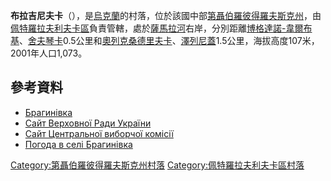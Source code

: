 {{coord|48|29|18|N|36|21|17|E|scale:30000_region:UA|display=title}}

'''布拉吉尼夫卡'''（{{lang-uk|Богинівка}}），是[[烏克蘭|烏克蘭]]的村落，位於該國中部[[第聶伯羅彼得羅夫斯克州|第聶伯羅彼得羅夫斯克州]]，由[[佩特羅拉夫利夫卡區|佩特羅拉夫利夫卡區]]負責管轄，處於[[薩馬拉河_(第聶伯河支流)|薩馬拉河]]右岸，分別距離[[博格達諾-韋爾布基|博格達諾-韋爾布基]]、[[舍夫琴卡_(佩特羅拉夫利夫卡區)|舍夫琴卡]]0.5公里和[[奧列克桑德里夫卡_(佩特羅拉夫利夫卡區)|奧列克桑德里夫卡]]、[[澤列尼蓋_(第聶伯羅彼得羅夫斯克州)|澤列尼蓋]]1.5公里，海拔高度107米，2001年人口1,073。

==參考資料==
* [http://gska2.rada.gov.ua/pls/z7502/A005?rdat1=06.12.2007&rf7571=5989 Брагинівка]{{dead link|date=2017年12月 |bot=InternetArchiveBot |fix-attempted=yes }}
* [https://web.archive.org/web/20110521215759/http://gska2.rada.gov.ua/ Сайт Верховної Ради України]
* [http://www.cvk.gov.ua/ Сайт Центральної виборчої комісії] {{Wayback|url=http://www.cvk.gov.ua/ |date=20101203204641 }}
* [http://weather.in.ua/ua/dnepropetrovskaja/1946 Погода в селі Брагинівка] {{Wayback|url=http://weather.in.ua/ua/dnepropetrovskaja/1946 |date=20200710093812 }}

{{DEFAULTSORT:Брагинівка}}
[[Category:第聶伯羅彼得羅夫斯克州村落|Category:第聶伯羅彼得羅夫斯克州村落]]
[[Category:佩特羅拉夫利夫卡區村落|Category:佩特羅拉夫利夫卡區村落]]


{{Dnipropetrovsk-geo-stub}}